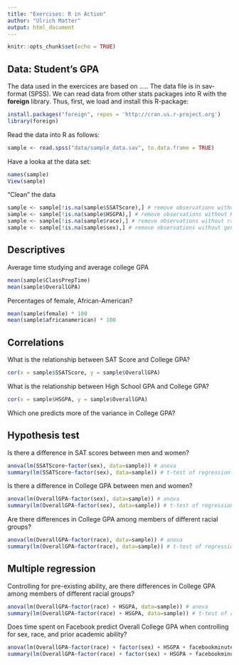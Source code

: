 ```yaml
---
title: "Exercises: R in Action"
author: "Ulrich Matter"
output: html_document
---
```


```r
knitr::opts_chunk$set(echo = TRUE)
```

## Data: Student's GPA

The data used in the exercices are based on .....
The data file is in sav-format (SPSS). We can read data from other stats packages into R with the **foreign** library.
Thus, first, we load and install this R-package:

```r
install.packages("foreign", repos = 'http://cran.us.r-project.org')
library(foreign)
```

Read the data into R as follows:
```r
sample <- read.spss("data/sample_data.sav", to.data.frame = TRUE)
```

Have a looka at the data set:
```r
names(sample)
View(sample)
```

"Clean" the data
```r
sample <- sample[!is.na(sample$SSATScore),] # remove observations without SSATScore
sample <- sample[!is.na(sample$HSGPA),] # remove observations without HSGPA
sample <- sample[!is.na(sample$race),] # remove observations without race attribute
sample <- sample[!is.na(sample$sex),] # remove observations without gender attribute
```



## Descriptives

Average time studying and average college GPA

```r
mean(sample$ClassPrepTime)
mean(sample$OverallGPA)
```

Percentages of female, African-American?
```r
mean(sample$female) * 100
mean(sample$africanamerican) * 100
```


## Correlations

What is the relationship between SAT Score and College GPA?

```r
cor(x = sample$SSATScore, y = sample$OverallGPA)
```

What is the relationship between High School GPA and College GPA?
```r
cor(x = sample$HSGPA, y = sample$OverallGPA)
```

Which one predicts more of the variance in College GPA?


## Hypothesis test

Is there a difference in SAT scores between men and women?
```r
anova(lm(SSATScore~factor(sex), data=sample)) # anova
summary(lm(SSATScore~factor(sex), data=sample)) # t-test of regression coefficient

```

Is there a difference in College GPA between men and women?
```r
anova(lm(OverallGPA~factor(sex), data=sample)) # anova
summary(lm(OverallGPA~factor(sex), data=sample)) # t-test of regression coefficient

```


Are there differences in College GPA among members of different racial groups?
```r
anova(lm(OverallGPA~factor(race), data=sample)) # anova
summary(lm(OverallGPA~factor(race), data=sample)) # t-test of regression coefficient

```



## Multiple regression

Controlling for pre-existing ability, are there differences in College GPA among members of different racial groups?
```r
anova(lm(OverallGPA~factor(race) + HSGPA, data=sample)) # anova
summary(lm(OverallGPA~factor(race) + HSGPA, data=sample)) # t-test of regression coefficient

```

Does time spent on Facebook predict Overall College GPA when controlling for sex, race, and prior academic ability?
```r
anova(lm(OverallGPA~factor(race) + factor(sex) + HSGPA + facebookminutesselfreport, data=sample)) # anova
summary(lm(OverallGPA~factor(race) + factor(sex) + HSGPA + facebookminutesselfreport, data=sample)) # t-test of regression coefficient

```

